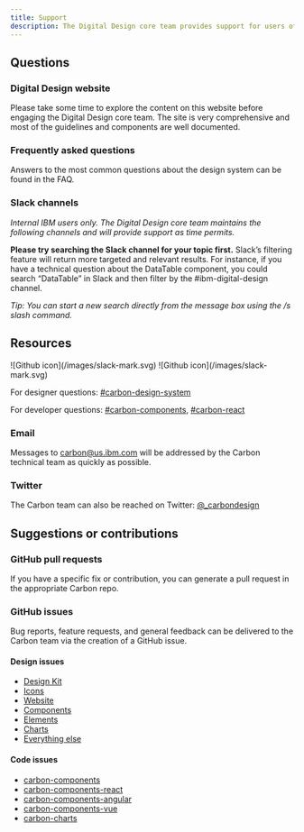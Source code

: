 ```yaml
---
title: Support
description: The Digital Design core team provides support for users of the design system. Find the use case below that most closely matches your own for the quickest response.
---
```


## Questions

### Digital Design website

Please take some time to explore the content on this website before engaging the Digital Design core team. The site is very comprehensive and most of the guidelines and components are well documented.

### Frequently asked questions

Answers to the most common questions about the design system can be found in the FAQ.

### Slack channels

_Internal IBM users only. The Digital Design core team maintains the following channels and will provide support as time permits._

**Please try searching the Slack channel for your topic first.** Slack’s filtering feature will return more targeted and relevant results. For instance, if you have a technical question about the DataTable component, you could search “DataTable” in Slack and then filter by the #ibm-digital-design channel. 

_Tip: You can start a new search directly from the message box using the /s slash command._

## Resources

<Row className="resource-card-group">
  <Column colMd={4} colLg={4} noGutterSm>
    <ResourceCard
      title="#digital-design-adopters-dev"
      subTitle="For coding questions"
      aspectRatio="2:1"
      actionIcon="arrowRight"
      href="https://cognitive-app.slack.com/messages/CNEG9HNBW"
    >
      ![Github icon](/images/slack-mark.svg)
    </ResourceCard>
  </Column>
  <Column colMd={4} colLg={4} noGutterSm>
    <ResourceCard
      title="#digital-design-adopters-design"
      subTitle="For designing questions"
      aspectRatio="2:1"
      actionIcon="arrowRight"
      href="https://cognitive-app.slack.com/messages/GNKN3G37F"
    >
      ![Github icon](/images/slack-mark.svg)
    </ResourceCard>
  </Column>
</Row>



For designer questions: [#carbon-design-system](https://ibm-studios.slack.com/messages/C0M053VPT/)

For developer questions: [#carbon-components](https://ibm-studios.slack.com/messages/C046Y0YUD/), [#carbon-react](https://ibm-studios.slack.com/messages/C2K6RFJ1G/)

### Email

Messages to <carbon@us.ibm.com> will be addressed by the Carbon technical team as quickly as possible.

### Twitter

The Carbon team can also be reached on Twitter: [@\_carbondesign](https://twitter.com/_carbondesign?lang=en)

## Suggestions or contributions

### GitHub pull requests

If you have a specific fix or contribution, you can generate a pull request in the appropriate Carbon repo.

### GitHub issues

Bug reports, feature requests, and general feedback can be delivered to the Carbon team via the creation of a GitHub issue.

#### Design issues

- [Design Kit](https://github.com/carbon-design-system/carbon-design-kit/issues/new)
- [Icons](https://github.com/carbon-design-system/carbon-icons/issues/new)
- [Website](https://github.com/carbon-design-system/carbon-website/issues/new/choose)
- [Components](https://github.com/carbon-design-system/carbon/issues/new/choose)
- [Elements](https://github.com/carbon-design-system/carbon/issues/new/choose)
- [Charts](https://github.com/carbon-design-system/carbon-charts/issues/new)
- [Everything else](https://github.com/carbon-design-system/issue-tracking/issues/new)

#### Code issues

- [carbon-components](https://github.com/carbon-design-system/carbon/issues/new/choose)
- [carbon-components-react](https://github.com/carbon-design-system/carbon/tree/master/packages/react/issues/new/choose)
- [carbon-components-angular](https://github.com/IBM/carbon-components-angular/issues/new)
- [carbon-components-vue](https://github.com/carbon-design-system/carbon-components-vue/issues/new)
- [carbon-charts](https://github.com/carbon-design-system/carbon-charts/issues/new)
